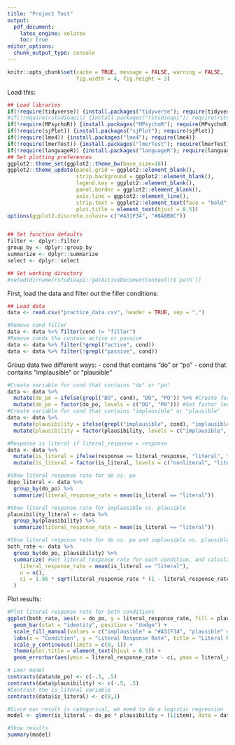 ```yaml
---
title: "Project Test"
output:
  pdf_document:
    latex_engine: xelatex
    toc: true
editor_options: 
  chunk_output_type: console
---
```


```r
knitr::opts_chunk$set(cache = TRUE, message = FALSE, warning = FALSE,
                      fig.width = 4, fig.height = 3)
```


Load this:

```r
## Load libraries
if(!require(tidyverse)) {install.packages("tidyverse"); require(tidyverse)}
#if(!require(rstudioapi)) {install.packages("rstudioapi"); require(rstudioapi)}
if(!require(MPsychoR)) {install.packages("MPsychoR"); require(MPsychoR)}
if(!require(sjPlot)) {install.packages("sjPlot"); require(sjPlot)}
if(!require(lme4)) {install.packages("lme4"); require(lme4)}
if(!require(lmerTest)) {install.packages("lmerTest"); require(lmerTest)}
if(!require(languageR)) {install.packages("languageR"); require(languageR)}
## Set plotting preferences
ggplot2::theme_set(ggplot2::theme_bw(base_size=18))
ggplot2::theme_update(panel.grid = ggplot2::element_blank(), 
                      strip.background = ggplot2::element_blank(),
                      legend.key = ggplot2::element_blank(),
                      panel.border = ggplot2::element_blank(),
                      axis.line = ggplot2::element_line(),
                      strip.text = ggplot2::element_text(face = "bold"),
                      plot.title = element_text(hjust = 0.5))
options(ggplot2.discrete.colour= c("#A31F34", "#8A8B8C"))


## Set function defaults
filter <- dplyr::filter
group_by <- dplyr::group_by
summarize <- dplyr::summarize
select <- dplyr::select

## Set working directory
#setwd(dirname(rstudioapi::getActiveDocumentContext()$`path`))
```

First, load the data and filter out the filler conditions:

```r
## Load data
data <- read.csv("practice_data.csv", header = TRUE, sep = ",")

#Remove cond filler
data <- data %>% filter(cond != "filler")
#Remove conds tha contain active or passive
data <- data %>% filter(!grepl("active", cond))
data <- data %>% filter(!grepl("passive", cond))

```

Group data two different ways:
- cond that contains "do" or "po"
- cond that contains "implausible" or "plausible"

```r
#Create variable for cond that contains "do" or "po"
data <- data %>% 
  mutate(do_po = ifelse(grepl("DO", cond), "DO", "PO")) %>% #Create factor
  mutate(do_po = factor(do_po, levels = c("DO", "PO"))) #Set factor levels
#Create variable for cond that contains "implausible" or "plausible"
data <- data %>% 
  mutate(plausibility = ifelse(grepl("implausible", cond), "implausible", "plausible")) %>% #Create factor
  mutate(plausibility = factor(plausibility, levels = c("implausible", "plausible"))) #Set factor levels

#Response is literal if literal_response = response
data <- data %>% 
  mutate(is_literal = ifelse(response == literal_response, "literal", "nonliteral")) %>% #Create factor
  mutate(is_literal = factor(is_literal, levels = c("nonliteral", "literal"))) #Set factor levels

#Show literal response rate for do vs. po
dopo_literal <- data %>% 
  group_by(do_po) %>% 
  summarize(literal_response_rate = mean(is_literal == "literal"))

#Show literal response rate for implausible vs. plausible
plausibility_literal <- data %>% 
  group_by(plausibility) %>% 
  summarize(literal_response_rate = mean(is_literal == "literal"))

#Show literal response rate for do vs. po and implausible vs. plausible
both_rate <- data %>%
  group_by(do_po, plausibility) %>%
  summarize( #Get literal response rate for each condition, and calculate confidence intervals
    literal_response_rate = mean(is_literal == "literal"),
    n = n(),
    ci = 1.96 * sqrt(literal_response_rate * (1 - literal_response_rate) / n)
  )
```

Plot results:
```r

#Plot literal response rate for both conditions
ggplot(both_rate, aes(x = do_po, y = literal_response_rate, fill = plausibility)) +
  geom_bar(stat = "identity", position = "dodge") +
  scale_fill_manual(values = c("implausible" = "#A31F34", "plausible" = "#8A8B8C")) +
  labs(x = "Condition", y = "Literal Response Rate", title = "Literal Response Rate by Condition") +
  scale_y_continuous(limits = c(0, 1)) +
  theme(plot.title = element_text(hjust = 0.5)) +
  geom_errorbar(aes(ymin = literal_response_rate - ci, ymax = literal_response_rate + ci), width = .2, position = position_dodge(.9))
```

```r
# Lmer model
contrasts(data$do_po) <- c(-.5, .5)
contrasts(data$plausibility) <- c(-.5, .5)
#Contrast the is_literal variable
contrasts(data$is_literal) <- c(0,1)

#Since our result is categorical, we need to do a logistic regression
model <- glmer(is_literal ~ do_po * plausibility + (1|item), data = data, family = binomial(link = "logit"))

#Show results
summary(model)


```


